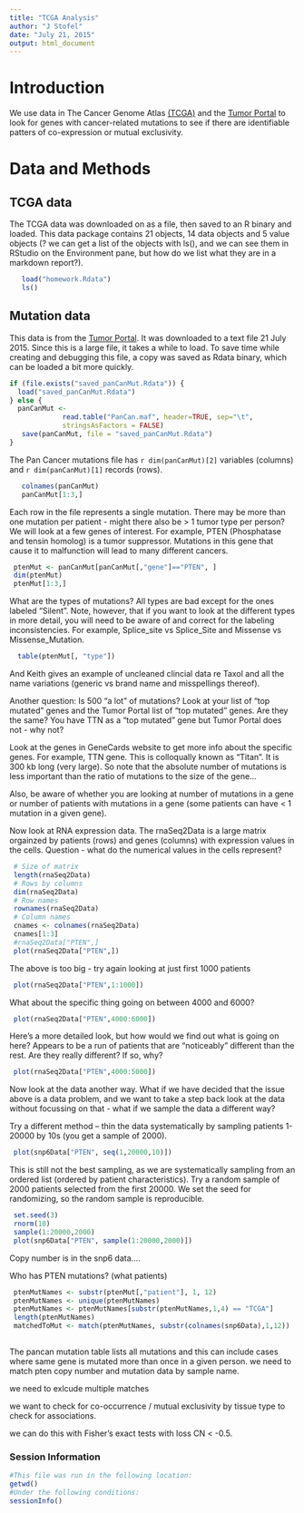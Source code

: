 ```yaml
---
title: "TCGA Analysis"
author: "J Stofel"
date: "July 21, 2015"
output: html_document
---
```


# Introduction

We use data in The Cancer Genome Atlas [(TCGA)](https://tcga-data.nci.nih.gov/tcga/) and the [Tumor Portal](http://www.tumorportal.org/) to look for genes with cancer-related mutations to see if there are identifiable patters of co-expression or mutual exclusivity.

# Data and Methods

## TCGA data 
The TCGA data was downloaded on <date> as a <file type> file, then saved to an R binary and loaded.  This data package contains 21 objects, 14 data objects and 5 value objects (? we can get a list of the objects with ls(), and we can see them in RStudio on the Environment pane, but how do we list what they are in a markdown report?).
```r
   load("homework.Rdata")
   ls()
```

## Mutation data

This data is from the [Tumor Portal](http://www.tumorportal.org/). It was downloaded to a text file 21 July 2015. Since this is a large file, it takes a while to load. To save time while creating and debugging this file, a copy was saved as Rdata binary, which can be loaded a bit more quickly.

```r
if (file.exists("saved_panCanMut.Rdata")) {
  load("saved_panCanMut.Rdata")
} else {
  panCanMut <-
             read.table("PanCan.maf", header=TRUE, sep="\t",
             stringsAsFactors = FALSE)
   save(panCanMut, file = "saved_panCanMut.Rdata")
}
```
The Pan Cancer mutations file has `r dim(panCanMut)[2]` variables (columns) and `r dim(panCanMut)[1]` records (rows). 

```r
   colnames(panCanMut)
   panCanMut[1:3,]
```

Each row in the file represents a single mutation.  There may be more than one mutation per patient - might there also be > 1 tumor type per person?
We will look at a few genes of interest.  For example, PTEN (Phosphatase and tensin homolog) is a tumor suppressor.  Mutations in this gene that  cause it to malfunction will lead to many different cancers.

```r
 ptenMut <- panCanMut[panCanMut[,"gene"]=="PTEN", ]
 dim(ptenMut)
 ptenMut[1:3,]
```
 What are the types of mutations?
 All types are bad except for the ones labeled "Silent".  Note, however, that if you want to look at the different types in more detail, you will need to be aware of and correct for the labeling inconsistencies. For example, Splice_site vs Splice_Site and Missense vs Missense_Mutation.
 
```r
  table(ptenMut[, "type"])
```
 
And Keith gives an example of uncleaned clincial data re Taxol and all the name variations (generic vs brand name and misspellings thereof).
 
 Another question: Is 500 "a lot" of mutations?  Look at your list of "top mutated" genes and the Tumor Portal list of "top mutated" genes. Are they the same?  You have TTN as a "top mutated" gene but Tumor Portal does not - why not?
 
 Look at the genes in GeneCards website to get more info about the specific genes.  For example, TTN gene.  This is colloqually known as "Titan". It is 300 kb long (very large). So note that the absolute number of mutations is less important than the ratio of mutations to the size of the gene...

Also, be aware of whether you are looking at number of mutations in a gene or number of patients with mutations in a gene (some patients can have < 1 mutation in a given gene).

Now look at RNA expression data.  The rnaSeq2Data is a large matrix orgainzed by patients (rows) and genes (columns) with expression values in the cells. Question - what do the numerical values in the cells represent?

```r
 # Size of matrix
 length(rnaSeq2Data)
 # Rows by columns
 dim(rnaSeq2Data)
 # Row names
 rownames(rnaSeq2Data)
 # Column names
 cnames <- colnames(rnaSeq2Data)
 cnames[1:3]
 #rnaSeq2Data["PTEN",]
 plot(rnaSeq2Data["PTEN",])

```
The above is too big  - try again looking at just first 1000 patients

```r
 plot(rnaSeq2Data["PTEN",1:1000])
```
What about the specific thing going on between 4000 and 6000?

```r
 plot(rnaSeq2Data["PTEN",4000:6000])
```

Here's a more detailed look, but how would we find out what is going on
here?  Appears to be a run of patients that are "noticeably" different than the rest.  Are they really different?  If so, why?
```r
 plot(rnaSeq2Data["PTEN",4000:5000])
```

Now look at the data another way. What if we have decided that the issue above is a data problem, and we want to take a step back look at the data without focussing on that - what if we sample the data a different way?

 Try a different method -- thin the data systematically by sampling patients 1-20000 by 10s (you get a sample of 2000).

```r
 plot(snp6Data["PTEN", seq(1,20000,10)])
```
This is still not the best sampling, as we are systematically sampling from an ordered list (ordered by patient characteristics). Try a random sample of 2000 patients selected from the first 20000.  We set the seed for randomizing, so the random sample is reproducible.

```r
 set.seed(3)
 rnorm(10)
 sample(1:20000,2000)
 plot(snp6Data["PTEN", sample(1:20000,2000)])
```
Copy number is in the snp6 data.... 

Who has PTEN mutations? (what patients)
```r

 ptenMutNames <- substr(ptenMut[,"patient"], 1, 12)
 ptenMutNames <- unique(ptenMutNames)
 ptenMutNames <- ptenMutNames[substr(ptenMutNames,1,4) == "TCGA"]
 length(ptenMutNames)
 matchedToMut <- match(ptenMutNames, substr(colnames(snp6Data),1,12))
 

```

The pancan mutation table lists all mutations and this can include cases where same gene is mutated more than once in a given person. we need to match pten copy number and mutation data by sample name. 

we need to exlcude multiple matches

we want to check for co-occurrence / mutual exclusivity by tissue type to check for associations.

we can do this with Fisher's exact tests with loss CN < -0.5.

### Session Information

```r
#This file was run in the following location:
getwd()
#Under the following conditions:
sessionInfo()

```

